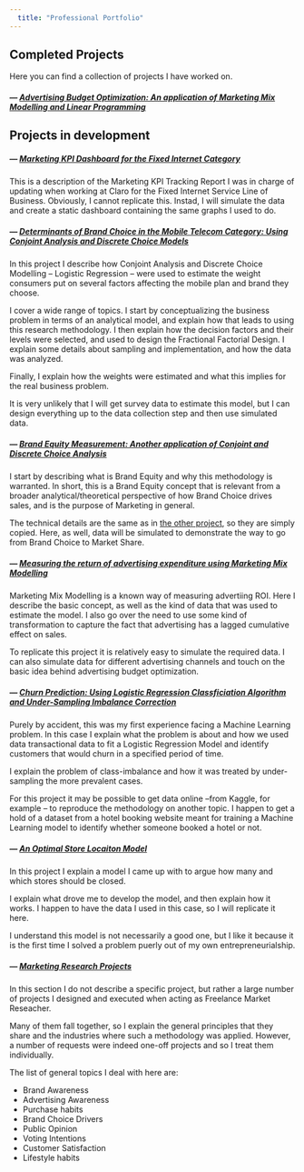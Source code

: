 ```yaml
---
  title: "Professional Portfolio"
---
```

## Completed Projects

Here you can find a collection of projects I have worked on. 

##### --- [Advertising Budget Optimization: An application of Marketing Mix Modelling and Linear Programming](http://sdhector.github.io/Case1_Advertising_Budget_Optimization.nb.html)

## Projects in development

##### --- [Marketing KPI Dashboard for the Fixed Internet Category]()
This is a description of the Marketing KPI Tracking Report I was in charge of updating when working at Claro for the Fixed Internet Service Line of Business. Obviously, I cannot replicate this. Instad, I will simulate the data and create a static dashboard containing the same graphs I used to do.

##### --- [Determinants of Brand Choice in the Mobile Telecom Category: Using Conjoint Analysis and Discrete Choice Models]()
In this project I describe how Conjoint Analysis and Discrete Choice Modelling -- Logistic Regression -- were used to estimate the weight consumers put on several factors affecting the mobile plan and brand they choose. 

I cover a wide range of topics. I start by conceptualizing the business problem in terms of an analytical model, and explain how that leads to using this research methodology. I then explain how the decision factors and their levels were selected, and used to design the Fractional Factorial Design. I explain some details about sampling and implementation, and  how the data was analyzed. 

Finally, I explain how the weights were estimated and what this implies for the real business problem. 

It is very unlikely that I will get survey data to estimate this model, but I can design everything up to the data collection step and then use simulated data. 

##### --- [Brand Equity Measurement: Another application of Conjoint and Discrete Choice Analysis]()
I start by describing what is Brand Equity and why this methodology is warranted. In short, this is a Brand Equity concept that is relevant from a broader analytical/theoretical perspective of how Brand Choice drives sales, and is the purpose of Marketing in general. 

The technical details are the same as in [the other project](), so they are simply copied. Here, as well, data will be simulated to demonstrate the way to go from Brand Choice to Market Share. 

##### --- [Measuring the return of advertising expenditure using Marketing Mix Modelling]()
Marketing Mix Modelling is a known way of measuring advertiing ROI. Here I describe the basic concept, as well as the kind of data that was used to estimate the model. I also go over the need to use some kind of transformation to capture the fact that advertising has a lagged cumulative effect on sales. 

To replicate this project it is relatively easy to simulate the required data. I can also simulate data for different advertising channels and touch on the basic idea behind advertising budget optimization. 

##### --- [Churn Prediction: Using Logistic Regression Classficiation Algorithm and Under-Sampling Imbalance Correction]()
Purely by accident, this was my first experience facing a Machine Learning problem. In this case I explain what the problem is about and how we used data transactional data to fit a Logistic Regression Model and identify customers that would churn in a specified period of time. 

I explain the problem of class-imbalance and how it was treated by under-sampling the more prevalent cases. 

For this project it may be possible to get data online --from Kaggle, for example -- to reproduce the methodology on another topic. I happen to get a hold of a dataset from a hotel booking website meant for training a Machine Learning model to identify whether someone booked a hotel or not. 

##### --- [An Optimal Store Locaiton Model]()
In this project I explain a model I came up with to argue how many and which stores should be closed. 

I explain what drove me to develop the model, and then explain how it works. I happen to have the data I used in this case, so I will replicate it here. 

I understand this model is not necessarily a good one, but I like it because it is the first time I solved a problem puerly out of my own entrepreneurialship. 

##### --- [Marketing Research Projects]()
In this section I do not describe a specific project, but rather a large number of projects I designed and executed when acting as Freelance Market Reseacher. 

Many of them fall together, so I explain the general principles that they share and the industries where such a methodology was applied. However, a number of requests were indeed one-off projects and so I treat them individually. 

The list of general topics I deal with here are: 

* Brand Awareness
* Advertising Awareness
* Purchase habits
* Brand Choice Drivers 
* Public Opinion
* Voting Intentions
* Customer Satisfaction
* Lifestyle habits